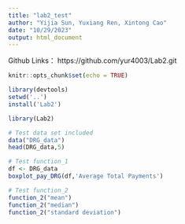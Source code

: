 ```yaml
---
title: "lab2_test"
author: "Yijia Sun, Yuxiang Ren, Xintong Cao"
date: "10/29/2023"
output: html_document
---
```

Github Links：
https://github.com/yur4003/Lab2.git
```r
knitr::opts_chunk$set(echo = TRUE)
```


```r
library(devtools)
setwd('..') 
install('Lab2')
```
```r
library(Lab2)
```

```r
# Test data set included
data("DRG_data")
head(DRG_data,5)
```



```r
# Test function_1
df <- DRG_data
boxplot_pay_DRG(df,'Average Total Payments')
```

```r
# Test function_2
function_2("mean")
function_2("median")
function_2("standard deviation")
```

